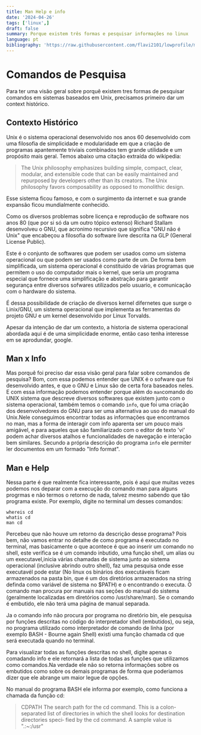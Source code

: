 ```yaml
---
title: Man Help e info
date: '2024-04-26'
tags: ['linux',]
draft: false
summary: Porque existem três formas e pesquisar informações no linux
language: pt
bibliography: 'https://raw.githubusercontent.com/flavi2101/lowprofile/master/data/references-data.bib'
---
```


<TOCInline toc={props.toc} asDisclosure toHeading={5} />

# Comandos de Pesquisa

Para ter uma visão geral sobre porquê existem tres formas de pesquisar comandos em sistemas baseados em Unix, precisamos primeiro dar um context histórico.

## Contexto Histórico

Unix é o sistema operacional desenvolvido nos anos 60 desenvolvido com uma filosofia de simplicidade e modularidade em que a criação de programas apantemente triviais combinados tem grande utilidade e um propósito mais geral. Temos abaixo uma citação extraída do wikipedia:

>The Unix philosophy emphasizes building simple, compact, clear, modular, and extensible code that can be easily maintained and repurposed by developers other than its creators. The Unix philosophy favors composability as opposed to monolithic design.

Esse sistema ficou famoso, e com o surgimento da internet e sua grande expansão ficou mundialmente conhecido.

Como os diversos problemas sobre licença e reprodução de software nos anos 80 (que por si só da um outro tópico extenso) Richard Stallam desenvolveu o GNU, que acronimo recursivo que significa "GNU não é Unix" que encabeçou a filosofia do software livre descrita na GLP (General License Public). 

Este é o conjunto de softwares que podem ser usados como um sistema operacional ou que podem ser usados como parte de um. De forma bem simplificada, um sistema operacional é constituido de várias programas que permitem o uso do computador mais o kernel, que seria um programa especial que fornece uma simplificação e abstração para garantir segurança entre diversos sofwares utilizados pelo usuario, e comunicação com o hardware do sistema.

É dessa possibilidade de criação de diversos kernel difernetes que surge o Linix/GNU, um sistema operacional que implementa as ferramentas do projeto GNU e um kernel desenvolvido por Linux Torvalds.

Apesar da intenção de dar um contexto, a historia de sistema operacional abordada aqui é de uma simplicidade enorme, então caso tenha interesse em se aprodundar, google.

## Man x Info

Mas porquê foi preciso dar essa visão geral para falar sobre comandos de pesquisa? Bom, com essa podemos entender que UNIX é o sofware que foi desenvolvido antes, e que o GNU e Linux são de certa fora baseados neles. E com essa informação podemos entender porque além do `man`comando do UNIX sistema que descreve diversos softwares que existem junto com o sistema operacional, também temos o comando `info`, que foi uma criação dos desenvolvedores do GNU para ser uma alternativa ao uso do manual do Unix.Nele conseguimos encontrar todas as informações que encontramos no man, mas a forma de interagir com info aparenta ser um pouco mais amigável, e para aqueles que são familiarizado com o editor de texto 'vi' podem achar diversos atalhos e funcionalidades de navegação e interação bem similares. Secundo a própria descrição do programa `info` ele permiter ler documentos em um formado "Info format".

## Man e Help

Nessa parte é que realmente fica interessante, pois é aqui que muitas vezes podemos nos deparar com a execução do comando man para alguns progrmas e não termos o retorno de nada, talvez mesmo sabendo que tão programa existe. Por exemplo, digite no terminal um desses comandos:

```COMMAND:BASH
whereis cd 
whatis cd
man cd
```

Percebeu que não houve um retorno da descrição desse programa? Pois bem, não vamos entrar no detalhe de como programa é executado no terminal, mas basicamente o que acontece é que ao inserir um comando no shell, este verifica se é um comando inbutido, uma função shell, um alias ou um executavel,inicia várias chamadas de sistema junto ao sistema operacional (inclusive abrindo outro shell), faz uma pesquisa onde esse executavél pode estar (No linux os binários dos executáveis ficam armazenados na pasta bin, que é um dos diretórios armazenados na string definda como variável de sistema no $PATH) e o encontrando o executa. O comando man procura por manuais nas seções do manual do sistema (geralmente localizadas em diretórios como /usr/share/man). Se o comando é embutido, ele não terá uma página de manual separada.

Ja o comando info não procura por programa no diretório bin, ele pesquisa por funções descritas no código do interpretador shell (embutidos), ou seja, no programa utilizado como interpretador de comando de linha (por exemplo BASH - Bourne again Shell) existi uma função chamada cd que será executada quando no terminal. 

Para visualizar todas as funções descritas no shell, digite apenas o comadando info e ele retornará a lista de todas as funções que utilizamos como comandos.Na verdade ele não so retorna informações sobre os embutidos como sobre os demais programas de forma que poderiamos dizer que ele abrange um maior legue de opções.

No manual do programa BASH ele informa por exemplo, como funciona a chamada da função cd:

>CDPATH The search path for the cd command.  This is a colon-separated list  of
              directories in which the shell looks for destination directories speci‐
              fied by the cd command.  A sample value is ".:~:/usr"

